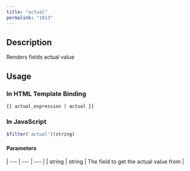 ```yaml
---
title: "actual"
permalink: "1013"
---
```


## Description

Renders fields actual value

## Usage

### In HTML Template Binding

```
{{ actual_expression | actual }}
```

### In JavaScript

```js
$filter('actual')(string)
```

#### Parameters

| --- | --- | --- |
| string | string | The field to get the actual value from |